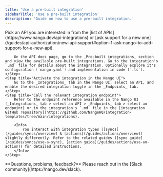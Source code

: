 ```yaml
---
title: 'Use a pre-built integration'
sidebarTitle: 'Use a pre-built integration'
description: 'Guide on how to use a pre-built integration.'
---
```


<Steps>
    <Step title="Find the right pre-built integration">
        Pick an API you are interested in from the [list of APIs](https://www.nango.dev/api-integrations) or [ask support for a new one](/guides/api-authorization/new-api-support#option-1-ask-nango-to-add-support-for-a-new-api).

        On the API docs page, go to the _Pre-built integrations_ section and view the available pre-built integrations. Go to the integration's `.md` file for details about the integration. Optionally explore it's configuration (`nango.yaml`) and implementation in code (`.ts`).
    </Step>
    <Step title="Activate the integration in the Nango UI">
        Go to the _Integrations_ tab in the Nango UI, select an API, and enable the desired integration toggle in the _Endpoints_ tab.
    </Step>
    <Step title="Call the relevant integration endpoint">
        Refer to the endpoint reference available in the Nango UI (_Integrations_ tab > select an API > _Endpoints_ tab > select an endpoint) or in the integration's `.md` file in the [integration GitHub repository](https://github.com/NangoHQ/integration-templates/tree/main/integrations).

        <Info>
            You interact with integration types ([syncs](/guides/syncs/overview) & [actions](/guides/actions/overview)) slightly differently. Refer to the related guides ([sync guide](/guides/syncs/use-a-sync), [action guide](/guides/actions/use-an-action)) for detailed instructions.
        </Info>
    </Step>
</Steps>

<Tip>
    **Questions, problems, feedback?** Please reach out in the [Slack community](https://nango.dev/slack).
</Tip>